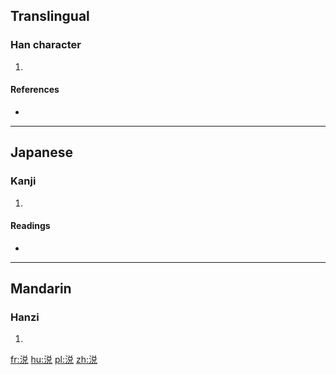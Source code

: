 {{also|涗}}
==Translingual==

===Han character===
{{Han char|rn=85|rad=水|as=07|sn=10|four=|canj=水金口山 (ECRU), X水金口山 (XECRU)}}

# {{defn|Han|sort=水07}}

====References====
* {{Han ref|kx=0627.311|hdz=31633.040|uh=6D9A|ud=28058}}

----

==Japanese==

===Kanji===
{{ja-kanji|grade=|rs=水07}}

# {{defn|lang=ja|sort=水07}}

====Readings====
* {{ja-readings|on=[[せい]] (sei), [[せつ]] (setsu), [[せち]] (sechi)|kun=[[ぬるまゆ]] (nurumayu)}}

----

==Mandarin==

===Hanzi===
{{cmn-hanzi|pin=[[shuì]] ([[shui4]])|wg=shui<sup>4</sup>}}

# {{defn|lang=cmn|sort=水07}}

[[fr:涚]]
[[hu:涚]]
[[pl:涚]]
[[zh:涚]]